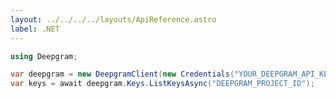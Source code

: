 ---
layout: ../../../../layouts/ApiReference.astro
label: .NET
---

```csharp
using Deepgram;

var deepgram = new DeepgramClient(new Credentials("YOUR_DEEPGRAM_API_KEY"));
var keys = await deepgram.Keys.ListKeysAsync("DEEPGRAM_PROJECT_ID");
```
